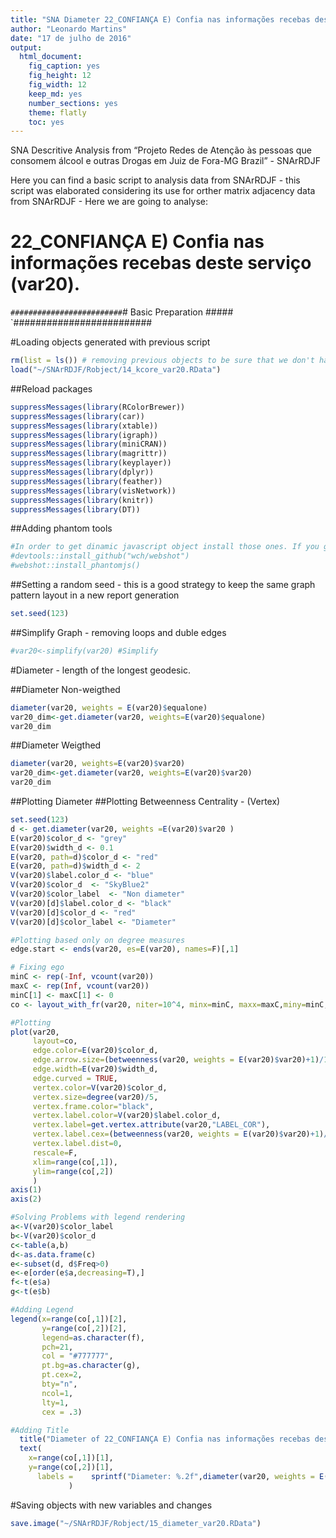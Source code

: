 ```yaml
---
title: "SNA Diameter 22_CONFIANÇA E) Confia nas informações recebas deste serviço (var20)."
author: "Leonardo Martins"
date: "17 de julho de 2016"
output: 
  html_document: 
    fig_caption: yes
    fig_height: 12
    fig_width: 12
    keep_md: yes
    number_sections: yes
    theme: flatly
    toc: yes
---
```

SNA Descritive Analysis from "Projeto Redes de Atenção às pessoas que consomem álcool e outras Drogas em Juiz de Fora-MG   Brazil"  - SNArRDJF

Here you can find a basic script to analysis data from SNArRDJF - this script was elaborated considering its use for orther matrix adjacency data from SNArRDJF - Here we are going to analyse:

# 22_CONFIANÇA E) Confia nas informações recebas deste serviço (var20).

`#########################
`# Basic Preparation #####
`#########################

#Loading objects generated with previous script 
```r
rm(list = ls()) # removing previous objects to be sure that we don't have objects conflicts name
load("~/SNArRDJF/Robject/14_kcore_var20.RData")
```
##Reload packages
```r
suppressMessages(library(RColorBrewer))
suppressMessages(library(car))
suppressMessages(library(xtable))
suppressMessages(library(igraph))
suppressMessages(library(miniCRAN))
suppressMessages(library(magrittr))
suppressMessages(library(keyplayer))
suppressMessages(library(dplyr))
suppressMessages(library(feather))
suppressMessages(library(visNetwork))
suppressMessages(library(knitr))
suppressMessages(library(DT))
```
##Adding phantom tools
```r
#In order to get dinamic javascript object install those ones. If you get problems installing go to Stackoverflow.com and type your error to discover what to do. In some cases the libraries need to be intalled in outside R libs.
#devtools::install_github("wch/webshot")
#webshot::install_phantomjs()
```
##Setting a random seed - this is a good strategy to keep the same graph pattern layout in a new report generation
```r
set.seed(123)
```

##Simplify Graph - removing loops and duble edges 
```r
#var20<-simplify(var20) #Simplify
```


#Diameter - length of the longest geodesic.

##Diameter Non-weigthed 
```r
diameter(var20, weights = E(var20)$equalone)
var20_dim<-get.diameter(var20, weights=E(var20)$equalone)
var20_dim
```
##Diameter Weigthed 
```r
diameter(var20, weights=E(var20)$var20)
var20_dim<-get.diameter(var20, weights=E(var20)$var20)
var20_dim
```
##Plotting Diameter
##Plotting Betweenness Centrality - (Vertex)
```r
set.seed(123)
d <- get.diameter(var20, weights =E(var20)$var20 )
E(var20)$color_d <- "grey"
E(var20)$width_d <- 0.1
E(var20, path=d)$color_d <- "red"
E(var20, path=d)$width_d <- 2
V(var20)$label.color_d <- "blue"
V(var20)$color_d  <- "SkyBlue2"
V(var20)$color_label  <- "Non diameter"
V(var20)[d]$label.color_d <- "black"
V(var20)[d]$color_d <- "red"
V(var20)[d]$color_label <- "Diameter"

#Plotting based only on degree measures 
edge.start <- ends(var20, es=E(var20), names=F)[,1]

# Fixing ego
minC <- rep(-Inf, vcount(var20))
maxC <- rep(Inf, vcount(var20))
minC[1] <- maxC[1] <- 0
co <- layout_with_fr(var20, niter=10^4, minx=minC, maxx=maxC,miny=minC, maxy=maxC, weights = E(var20)$var20)

#Plotting
plot(var20, 
     layout=co,
     edge.color=E(var20)$color_d,
     edge.arrow.size=(betweenness(var20, weights = E(var20)$var20)+1)/100000,
     edge.width=E(var20)$width_d,
     edge.curved = TRUE,
     vertex.color=V(var20)$color_d,
     vertex.size=degree(var20)/5,
     vertex.frame.color="black",
     vertex.label.color=V(var20)$label.color_d,
     vertex.label=get.vertex.attribute(var20,"LABEL_COR"),
     vertex.label.cex=(betweenness(var20, weights = E(var20)$var20)+1)/10000,
     vertex.label.dist=0,
     rescale=F,
     xlim=range(co[,1]), 
     ylim=range(co[,2])
     )
axis(1)
axis(2)

#Solving Problems with legend rendering 
a<-V(var20)$color_label 
b<-V(var20)$color_d
c<-table(a,b)
d<-as.data.frame(c)
e<-subset(d, d$Freq>0)
e<-e[order(e$a,decreasing=T),] 
f<-t(e$a)
g<-t(e$b)

#Adding Legend
legend(x=range(co[,1])[2], 
       y=range(co[,2])[2],
       legend=as.character(f),
       pch=21,
       col = "#777777", 
       pt.bg=as.character(g),
       pt.cex=2,
       bty="n", 
       ncol=1,
       lty=1,
       cex = .3)

#Adding Title
  title("Diameter of 22_CONFIANÇA E) Confia nas informações recebas deste serviço (var20).", sub = "Source: from authors ")
  text( 
    x=range(co[,1])[1],
    y=range(co[,2])[1], 
      labels =    sprintf("Diameter: %.2f",diameter(var20, weights = E(var20)$var20))
             )
```
#Saving objects with new variables and changes
```r
save.image("~/SNArRDJF/Robject/15_diameter_var20.RData") 
```


